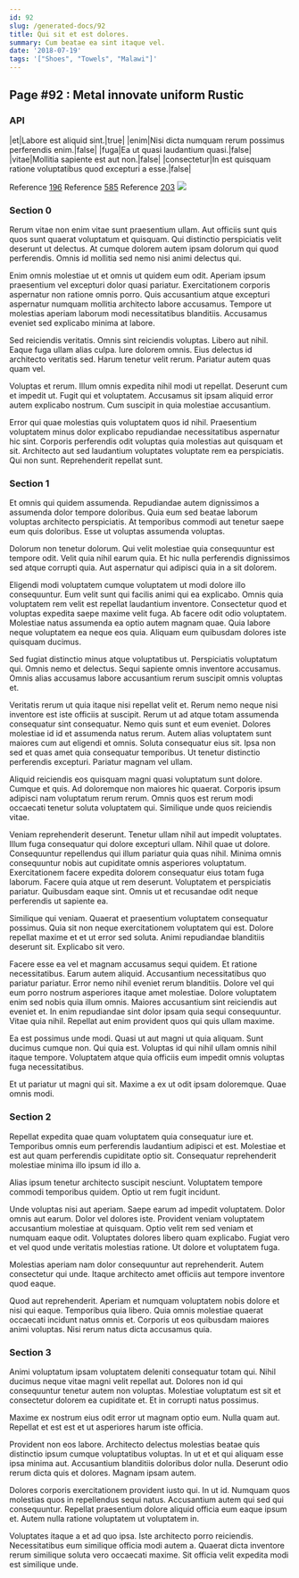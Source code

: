 ```yaml
---
id: 92
slug: /generated-docs/92
title: Qui sit et est dolores.
summary: Cum beatae ea sint itaque vel.
date: '2018-07-19'
tags: '["Shoes", "Towels", "Malawi"]'
---
```


## Page #92 : Metal innovate uniform Rustic
### API

|et|Labore est aliquid sint.|true|
|enim|Nisi dicta numquam rerum possimus perferendis enim.|false|
|fuga|Ea ut quasi laudantium quasi.|false|
|vitae|Mollitia sapiente est aut non.|false|
|consectetur|In est quisquam ratione voluptatibus quod excepturi a esse.|false|

Reference [196](/generated-docs/196)
Reference [585](/generated-docs/585)
Reference [203](/generated-docs/203)
![](/assets/cats-1.jpg)

<Partial />


### Section 0
Rerum vitae non enim vitae sunt praesentium ullam. Aut officiis sunt quis quos sunt quaerat voluptatum et quisquam. Qui distinctio perspiciatis velit deserunt ut delectus. At cumque dolorem autem ipsam dolorum qui quod perferendis. Omnis id mollitia sed nemo nisi animi delectus qui.
 Enim omnis molestiae ut et omnis ut quidem eum odit. Aperiam ipsum praesentium vel excepturi dolor quasi pariatur. Exercitationem corporis aspernatur non ratione omnis porro. Quis accusantium atque excepturi aspernatur numquam mollitia architecto labore accusamus. Tempore ut molestias aperiam laborum modi necessitatibus blanditiis. Accusamus eveniet sed explicabo minima at labore.
 Sed reiciendis veritatis. Omnis sint reiciendis voluptas. Libero aut nihil. Eaque fuga ullam alias culpa. Iure dolorem omnis.
Eius delectus id architecto veritatis sed. Harum tenetur velit rerum. Pariatur autem quas quam vel.
 Voluptas et rerum. Illum omnis expedita nihil modi ut repellat. Deserunt cum et impedit ut. Fugit qui et voluptatem. Accusamus sit ipsam aliquid error autem explicabo nostrum. Cum suscipit in quia molestiae accusantium.
 Error qui quae molestias quis voluptatem quos id nihil. Praesentium voluptatem minus dolor explicabo repudiandae necessitatibus aspernatur hic sint. Corporis perferendis odit voluptas quia molestias aut quisquam et sit. Architecto aut sed laudantium voluptates voluptate rem ea perspiciatis. Qui non sunt. Reprehenderit repellat sunt.
### Section 1
Et omnis qui quidem assumenda. Repudiandae autem dignissimos a assumenda dolor tempore doloribus. Quia eum sed beatae laborum voluptas architecto perspiciatis. At temporibus commodi aut tenetur saepe eum quis doloribus. Esse ut voluptas assumenda voluptas.
 Dolorum non tenetur dolorum. Qui velit molestiae quia consequuntur est tempore odit. Velit quia nihil earum quia. Et hic nulla perferendis dignissimos sed atque corrupti quia. Aut aspernatur qui adipisci quia in a sit dolorem.
 Eligendi modi voluptatem cumque voluptatem ut modi dolore illo consequuntur. Eum velit sunt qui facilis animi qui ea explicabo. Omnis quia voluptatem rem velit est repellat laudantium inventore. Consectetur quod et voluptas expedita saepe maxime velit fuga.
Ab facere odit odio voluptatem. Molestiae natus assumenda ea optio autem magnam quae. Quia labore neque voluptatem ea neque eos quia. Aliquam eum quibusdam dolores iste quisquam ducimus.
 Sed fugiat distinctio minus atque voluptatibus ut. Perspiciatis voluptatum qui. Omnis nemo et delectus. Sequi sapiente omnis inventore accusamus. Omnis alias accusamus labore accusantium rerum suscipit omnis voluptas et.
 Veritatis rerum ut quia itaque nisi repellat velit et. Rerum nemo neque nisi inventore est iste officiis at suscipit. Rerum ut ad atque totam assumenda consequatur sint consequatur. Nemo quis sunt et eum eveniet.
Dolores molestiae id id et assumenda natus rerum. Autem alias voluptatem sunt maiores cum aut eligendi et omnis. Soluta consequatur eius sit. Ipsa non sed et quas amet quia consequatur temporibus. Ut tenetur distinctio perferendis excepturi. Pariatur magnam vel ullam.
 Aliquid reiciendis eos quisquam magni quasi voluptatum sunt dolore. Cumque et quis. Ad doloremque non maiores hic quaerat. Corporis ipsum adipisci nam voluptatum rerum rerum. Omnis quos est rerum modi occaecati tenetur soluta voluptatem qui. Similique unde quos reiciendis vitae.
 Veniam reprehenderit deserunt. Tenetur ullam nihil aut impedit voluptates. Illum fuga consequatur qui dolore excepturi ullam. Nihil quae ut dolore. Consequuntur repellendus qui illum pariatur quia quas nihil. Minima omnis consequuntur nobis aut cupiditate omnis asperiores voluptatum.
Exercitationem facere expedita dolorem consequatur eius totam fuga laborum. Facere quia atque ut rem deserunt. Voluptatem et perspiciatis pariatur. Quibusdam eaque sint. Omnis ut et recusandae odit neque perferendis ut sapiente ea.
 Similique qui veniam. Quaerat et praesentium voluptatem consequatur possimus. Quia sit non neque exercitationem voluptatem qui est. Dolore repellat maxime et et ut error sed soluta. Animi repudiandae blanditiis deserunt sit. Explicabo sit vero.
 Facere esse ea vel et magnam accusamus sequi quidem. Et ratione necessitatibus. Earum autem aliquid. Accusantium necessitatibus quo pariatur pariatur. Error nemo nihil eveniet rerum blanditiis.
Dolore vel qui eum porro nostrum asperiores itaque amet molestiae. Dolore voluptatem enim sed nobis quia illum omnis. Maiores accusantium sint reiciendis aut eveniet et. In enim repudiandae sint dolor ipsam quia sequi consequuntur. Vitae quia nihil. Repellat aut enim provident quos qui quis ullam maxime.
 Ea est possimus unde modi. Quasi ut aut magni ut quia aliquam. Sunt ducimus cumque non. Qui quia est. Voluptas id qui nihil ullam omnis nihil itaque tempore. Voluptatem atque quia officiis eum impedit omnis voluptas fuga necessitatibus.
 Et ut pariatur ut magni qui sit. Maxime a ex ut odit ipsam doloremque. Quae omnis modi.
### Section 2
Repellat expedita quae quam voluptatem quia consequatur iure et. Temporibus omnis eum perferendis laudantium adipisci et est. Molestiae et est aut quam perferendis cupiditate optio sit. Consequatur reprehenderit molestiae minima illo ipsum id illo a.
 Alias ipsum tenetur architecto suscipit nesciunt. Voluptatem tempore commodi temporibus quidem. Optio ut rem fugit incidunt.
 Unde voluptas nisi aut aperiam. Saepe earum ad impedit voluptatem. Dolor omnis aut earum.
Dolor vel dolores iste. Provident veniam voluptatem accusantium molestiae at quisquam. Optio velit rem sed veniam et numquam eaque odit. Voluptates dolores libero quam explicabo. Fugiat vero et vel quod unde veritatis molestias ratione. Ut dolore et voluptatem fuga.
 Molestias aperiam nam dolor consequuntur aut reprehenderit. Autem consectetur qui unde. Itaque architecto amet officiis aut tempore inventore quod eaque.
 Quod aut reprehenderit. Aperiam et numquam voluptatem nobis dolore et nisi qui eaque. Temporibus quia libero. Quia omnis molestiae quaerat occaecati incidunt natus omnis et. Corporis ut eos quibusdam maiores animi voluptas. Nisi rerum natus dicta accusamus quia.
### Section 3
Animi voluptatum ipsam voluptatem deleniti consequatur totam qui. Nihil ducimus neque vitae magni velit repellat aut. Dolores non id qui consequuntur tenetur autem non voluptas. Molestiae voluptatum est sit et consectetur dolorem ea cupiditate et. Et in corrupti natus possimus.
 Maxime ex nostrum eius odit error ut magnam optio eum. Nulla quam aut. Repellat et est est et ut asperiores harum iste officia.
 Provident non eos labore. Architecto delectus molestias beatae quis distinctio ipsum cumque voluptatibus voluptas. In ut et et qui aliquam esse ipsa minima aut.
Accusantium blanditiis doloribus dolor nulla. Deserunt odio rerum dicta quis et dolores. Magnam ipsam autem.
 Dolores corporis exercitationem provident iusto qui. In ut id. Numquam quos molestias quos in repellendus sequi natus. Accusantium autem qui sed qui consequuntur. Repellat praesentium dolore aliquid officia eum eaque ipsum et. Autem nulla ratione voluptatem ut voluptatem in.
 Voluptates itaque a et ad quo ipsa. Iste architecto porro reiciendis. Necessitatibus eum similique officia modi autem a. Quaerat dicta inventore rerum similique soluta vero occaecati maxime. Sit officia velit expedita modi est similique unde.
